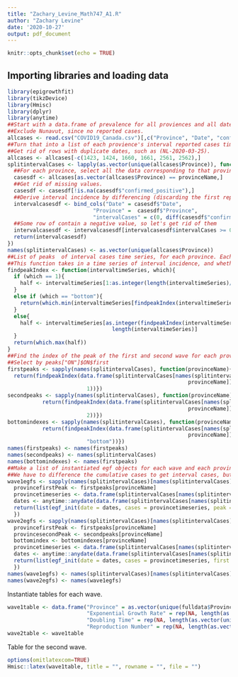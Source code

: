 ```yaml
---
title: "Zachary_Levine_Math747_A1.R"
author: "Zachary Levine"
date: '2020-10-27'
output: pdf_document
---
```


```r
knitr::opts_chunk$set(echo = TRUE)
```

## Importing libraries and loading data

```r
library(epigrowthfit)
library(tikzDevice)
library(Hmisc)
library(dplyr)
library(anytime)
##Start with a data.frame of prevalence for all proviences and all dates.
##Exclude Nunavut, since no reported cases.
allcases <- read.csv("COVID19_Canada.csv")[,c("Province", "Date", "confirmed_positive")]
##Turn that into a list of each provience's interval reported cases time series.
##Get rid of rows with duplicate dates, such as (NL-2020-03-25).
allcases <- allcases[-c(1423, 1424, 1660, 1661, 2561, 2562),]
splitintervalCases <- lapply(as.vector(unique(allcases$Province)), function(provinceName){
  ##For each province, select all the data corresponding to that province.
  casesdf <- allcases[as.vector(allcases$Province) == provinceName,]
  ##Get rid of missing values.
  casesdf <- casesdf[!is.na(casesdf$"confirmed_positive"),]
  ##Derive interval incidence by differencing (discarding the first reported entry to align all the columns and keep them the same length), keeping the column for each provience as a check to make sure we're doing everthing properly.
  intervalcasesdf <- bind_cols("Date" = casesdf$"Date",
                           "Province" =  casesdf$"Province",
                           "intervalCases" = c(0, diff(casesdf$"confirmed_positive", lag = 1)))
  ##Some row of contain a negative value, so let's get rid of them
  intervalcasesdf <- intervalcasesdf[intervalcasesdf$intervalCases >= 0,]
  return(intervalcasesdf)
})
names(splitintervalCases) <- as.vector(unique(allcases$Province))
##List of peaks  of interval cases time series, for each province. Each province corresponds to a list with the first element as index of the peak of the first wave for that province, and the second as the index of the peak of the second wave for that province.
##This function takes in a time series of interval incidence, and whether or not we want to select the first peak, or the second. It then cuts the data frame in half and either grabs index of the maximum in first peak for the first wave, or in the second for the second wave.
findpeakIndex <- function(intervaltimeSeries, which){
  if (which == 1){
    half <- intervaltimeSeries[1:as.integer(length(intervaltimeSeries)/2)]
  }
  else if (which == "bottom"){
    return(which.min(intervaltimeSeries[findpeakIndex(intervaltimeSeries, which = 1):length(intervaltimeSeries)]))
  }
  else{
    half <- intervaltimeSeries[as.integer(findpeakIndex(intervaltimeSeries, which = 1)):
                                 length(intervaltimeSeries)]
  }
  return(which.max(half))
}
##Find the index of the peak of the first and second wave for each province.
##Select by peaks["ON"]$ON$first
firstpeaks <- sapply(names(splitintervalCases), function(provinceName){
  return(findpeakIndex(data.frame(splitintervalCases[names(splitintervalCases) ==
                                                         provinceName])[,paste0(provinceName,".intervalCases")],
                         1))})
secondpeaks <- sapply(names(splitintervalCases), function(provinceName){
           return(findpeakIndex(data.frame(splitintervalCases[names(splitintervalCases) ==
                                                         provinceName])[,paste0(provinceName,".intervalCases")],
                         2))})
bottomindexes <- sapply(names(splitintervalCases), function(provinceName){
           return(findpeakIndex(data.frame(splitintervalCases[names(splitintervalCases) ==
                                                         provinceName])[,paste0(provinceName,".intervalCases")],
                         "bottom"))})
names(firstpeaks) <- names(firstpeaks)
names(secondpeaks) <- names(splitintervalCases)
names(bottomindexes) <- names(firstpeaks)
##Make a list of instantiated egf objects for each wave and each province.
##We have to difference the cumulative cases to get interval cases, but in doing so we get rid of the first case report. Set it to zero to make the data frame with all columns of the same length, but get rid of it before initializing egf objects.
wave1egfs <- sapply(names(splitintervalCases)[names(splitintervalCases) != "NU"], function(provinceName){
  provincefirstPeak <- firstpeaks[provinceName]
  provincetimeseries <- data.frame(splitintervalCases[names(splitintervalCases) == provinceName])[3][,1][2:length(data.frame(splitintervalCases[names(splitintervalCases) == provinceName])[3][,1])]
  dates <- anytime::anydate(data.frame(splitintervalCases[names(splitintervalCases) == provinceName])[1][,1])
  return(list(egf_init(date = dates, cases = provincetimeseries, peak = provincefirstPeak)))
  })
wave2egfs <- sapply(names(splitintervalCases)[names(splitintervalCases) != "NU"], function(provinceName){
  provincefirstPeak <- firstpeaks[provinceName]
  provincesecondPeak <- secondpeaks[provinceName]
  bottomindex <- bottomindexes[provinceName]
  provincetimeseries <- data.frame(splitintervalCases[names(splitintervalCases) == provinceName])[3][,1][2:length(data.frame(splitintervalCases[names(splitintervalCases) == provinceName])[3][,1])]
  dates <- anytime::anydate(data.frame(splitintervalCases[names(splitintervalCases) == provinceName])[1][,1])
  return(list(egf_init(date = dates, cases = provincetimeseries, first = bottomindex, last = length(provincetimeseries), peak = provincesecondPeak)))
  })
names(wave1egfs) <- names(splitintervalCases)[names(splitintervalCases) != "NU"]
names(wave2egfs) <- names(wave1egfs)
```

Instantiate tables for each wave.
```r
wave1table <- data.frame("Province" = as.vector(unique(fulldata$Province)),
                         "Exponential Growth Rate" = rep(NA, length(as.vector(unique(fulldata$Province)))),
                         "Doubling Time" = rep(NA, length(as.vector(unique(fulldata$Province)))),
                         "Reproduction Number" = rep(NA, length(as.vector(unique(fulldata$Province)))))
wave2table <- wave1table
```

Table for the second wave.
```r
options(omitlatexcom=TRUE)
Hmisc::latex(wave1table, title = "", rowname = "", file = "")
```